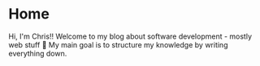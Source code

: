 # Home

Hi, I'm <span className="text-4xl font-bold">Chris</span>!! Welcome to my blog about software development - mostly web stuff 🙂 My main goal is to structure my knowledge by writing everything down.
